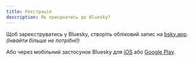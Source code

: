 ```yaml
---
title: Реєстрація
description: Як приєднатись до Bluesky?
---
```


Щоб зареєструватись у Bluesky, створіть обліковий запис на [bsky.app](https://bsky.app). _(Інвайти
більше не потрібні!)_

Або через мобільний застосунок Bluesky для
[iOS](https://apps.apple.com/us/app/bluesky-social/id6444370199) або
[Google Play](https://play.google.com/store/apps/details?id=xyz.blueskyweb.app).
